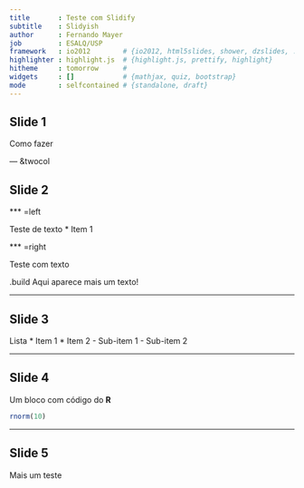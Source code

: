 ```yaml
---
title       : Teste com Slidify
subtitle    : Slidyish
author      : Fernando Mayer
job         : ESALQ/USP
framework   : io2012        # {io2012, html5slides, shower, dzslides, ...}
highlighter : highlight.js  # {highlight.js, prettify, highlight}
hitheme     : tomorrow      # 
widgets     : []            # {mathjax, quiz, bootstrap}
mode        : selfcontained # {standalone, draft}
---
```


<script type = 'text/javascript'>
$('p:has(img.build)').addClass('build')
</script>

## Slide 1

Como fazer

--- &twocol

## Slide 2

*** =left

Teste de texto
* Item 1

*** =right

Teste com texto

.build Aqui aparece mais um texto!

---

## Slide 3

Lista
* Item 1
* Item 2
    - Sub-item 1
    - Sub-item 2

---

## Slide 4

Um bloco com código do **R**

```r
rnorm(10)
```

---

## Slide 5

Mais um teste  




